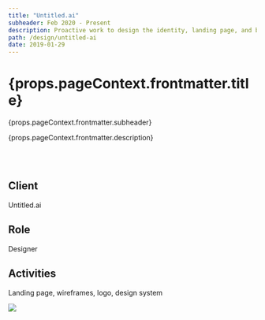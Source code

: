 ```yaml
---
title: "Untitled.ai"
subheader: Feb 2020 - Present
description: Proactive work to design the identity, landing page, and branding for untitled.ai, a machine learning research startup in San Francisco
path: /design/untitled-ai
date: 2019-01-29
---
```


<h1>{props.pageContext.frontmatter.title}</h1>
<Subheader>{props.pageContext.frontmatter.subheader}</Subheader>
<p>{props.pageContext.frontmatter.description}</p>

<br />
<br />

<Section title="Overview">

## Client
Untitled.ai

## Role
Designer

## Activities
Landing page, wireframes, logo, design system
</Section>

<Image src="untitledmoodboard.png" />
